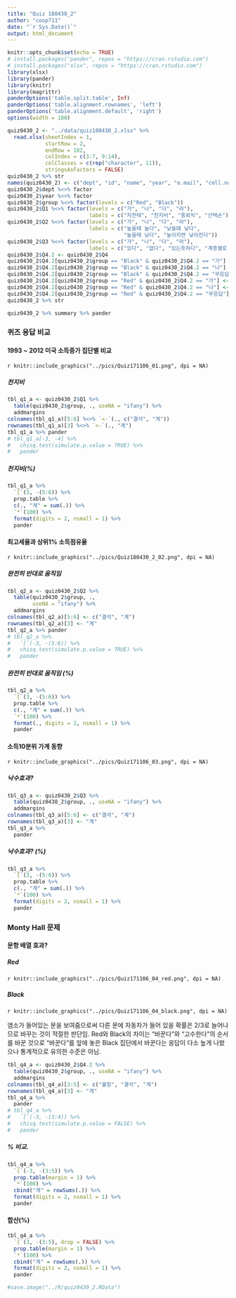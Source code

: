 ```yaml
---
title: "Quiz 180430_2"
author: "coop711"
date: "`r Sys.Date()`"
output: html_document
---
```


```r
knitr::opts_chunk$set(echo = TRUE)
# install.packages("pander", repos = "https://cran.rstudio.com")
# install.packages("xlsx", repos = "https://cran.rstudio.com")
library(xlsx)
library(pander)
library(knitr)
library(magrittr)
panderOptions('table.split.table', Inf)
panderOptions('table.alignment.rownames', 'left')
panderOptions('table.alignment.default', 'right')
options(width = 180)
```

```r
quiz0430_2 <- "../data/quiz180430_2.xlsx" %>%
  read.xlsx(sheetIndex = 1, 
            startRow = 2, 
            endRow = 182, 
            colIndex = c(3:7, 9:14), 
            colClasses = c(rep("character", 11)), 
            stringsAsFactors = FALSE)
quiz0430_2 %>% str
names(quiz0430_2) <- c("dept", "id", "name", "year", "e.mail", "cell.no", "Q1", "Q2", "Q3", "Q4", "group")
quiz0430_2$dept %<>% factor
quiz0430_2$year %<>% factor
quiz0430_2$group %<>% factor(levels = c("Red", "Black"))
quiz0430_2$Q1 %<>% factor(levels = c("가", "나", "다", "라"), 
                          labels = c("지천태", "천지비", "풍뢰익", "산택손"))
quiz0430_2$Q2 %<>% factor(levels = c("가", "나", "다", "라"), 
                          labels = c("높을때 높다", "낮을떄 낮다", 
                                     "높을때 낮다", "높아지면 낮아진다"))
quiz0430_2$Q3 %<>% factor(levels = c("가", "나", "다", "라"), 
                          labels = c("있다", "없다", "있는듯하다", "계층별로 차이"))
quiz0430_2$Q4.2 <- quiz0430_2$Q4
quiz0430_2$Q4.2[quiz0430_2$group == "Black" & quiz0430_2$Q4.2 == "가"] <- "바꾼다"
quiz0430_2$Q4.2[quiz0430_2$group == "Black" & quiz0430_2$Q4.2 == "나"] <- "고수한다"
quiz0430_2$Q4.2[quiz0430_2$group == "Black" & quiz0430_2$Q4.2 == "무응답"] <- "불참"
quiz0430_2$Q4.2[quiz0430_2$group == "Red" & quiz0430_2$Q4.2 == "가"] <- "고수한다"
quiz0430_2$Q4.2[quiz0430_2$group == "Red" & quiz0430_2$Q4.2 == "나"] <- "바꾼다"
quiz0430_2$Q4.2[quiz0430_2$group == "Red" & quiz0430_2$Q4.2 == "무응답"] <- "불참"
quiz0430_2 %>% str
```

```r
quiz0430_2 %>% summary %>% pander
```

### 퀴즈 응답 비교

#### 1993 ~ 2012 미국 소득증가 집단별 비교

`r knitr::include_graphics("../pics/Quiz171106_01.png", dpi = NA)`

##### 천지비

```r
tbl_q1_a <- quiz0430_2$Q1 %>% 
  table(quiz0430_2$group, ., useNA = "ifany") %>%
  addmargins
colnames(tbl_q1_a)[5:6] %<>% `<-`(., c("결석", "계"))
rownames(tbl_q1_a)[3] %<>% `<-`(., "계")
tbl_q1_a %>% pander 
# tbl_q1_a[-3, -4] %>% 
#   chisq.test(simulate.p.value = TRUE) %>% 
#   pander
```

##### 천지비(%)

```r
tbl_q1_a %>% 
  `[`(3, -(5:6)) %>%
  prop.table %>% 
  c(., "계" = sum(.)) %>%
  `*`(100) %>%
  format(digits = 2, nsmall = 1) %>%
  pander
```

#### 최고세율과 상위1% 소득점유율

`r knitr::include_graphics("../pics/Quiz180430_2_02.png", dpi = NA)`

##### 완전히 반대로 움직임

```r
tbl_q2_a <- quiz0430_2$Q2 %>%
  table(quiz0430_2$group, .,
        useNA = "ifany") %>%
  addmargins
colnames(tbl_q2_a)[5:6] <- c("결석", "계")
rownames(tbl_q2_a)[3] <- "계"
tbl_q2_a %>% pander 
# tbl_q2_a %>%
#   `[`(-3, -(5:6)) %>% 
#   chisq.test(simulate.p.value = TRUE) %>%
#   pander
```

##### 완전히 반대로 움직임 (%)

```r
tbl_q2_a %>%
  `[`(3, -(5:6)) %>%
  prop.table %>%
  c(., "계" = sum(.)) %>%
  `*`(100) %>%
  format(., digits = 2, nsmall = 1) %>%
  pander
```

#### 소득10분위 가계 동향

`r knitr::include_graphics("../pics/Quiz171106_03.png", dpi = NA)`

##### 낙수효과?

```r
tbl_q3_a <- quiz0430_2$Q3 %>%
  table(quiz0430_2$group, ., useNA = "ifany") %>%
  addmargins
colnames(tbl_q3_a)[5:6] <- c("결석", "계")
rownames(tbl_q3_a)[3] <- "계"
tbl_q3_a %>% 
  pander
```

##### 낙수효과? (%)

```r
tbl_q3_a %>%
  `[`(3, -(5:6)) %>%
  prop.table %>%
  c(., "계" = sum(.)) %>%
  `*`(100) %>%
  format(digits = 2, nsmall = 1) %>%
  pander
```

### Monty Hall 문제

#### 문항 배열 효과?

##### Red

`r knitr::include_graphics("../pics/Quiz171106_04_red.png", dpi = NA)`

##### Black

`r knitr::include_graphics("../pics/Quiz171106_04_black.png", dpi = NA)`

염소가 들어있는 문을 보여줌으로써 다른 문에 자동차가 들어 있을 확률은 2/3로 늘어나므로 바꾸는 것이 적절한 판단임. Red와 Black의 차이는 "바꾼다"와 "고수한다"의 순서를 바꾼 것으로 "바꾼다"를 앞에 놓은 Black 집단에서 바꾼다는 응답이 다소 높게 나왔으나 통계적으로 유의한 수준은 아님.

```r
tbl_q4_a <- quiz0430_2$Q4.2 %>%
  table(quiz0430_2$group, ., useNA = "ifany") %>%
  addmargins
colnames(tbl_q4_a)[3:5] <- c("불참", "결석", "계")
rownames(tbl_q4_a)[3] <- "계"
tbl_q4_a %>% 
  pander
# tbl_q4_a %>%
#   `[`(-3, -(3:4)) %>%
#   chisq.test(simulate.p.value = FALSE) %>%
#   pander
```

##### % 비교.  

```r
tbl_q4_a %>% 
  `[`(-3, -(3:5)) %>%
  prop.table(margin = 1) %>%
  `*`(100) %>%
  cbind("계" = rowSums(.)) %>%
  format(digits = 2, nsmall = 1) %>%
  pander
```

#### 합산(%)

```r
tbl_q4_a %>% 
  `[`(3, -(3:5), drop = FALSE) %>%
  prop.table(margin = 1) %>%
  `*`(100) %>%
  cbind("계" = rowSums(.)) %>%
  format(digits = 2, nsmall = 1) %>%
  pander
```

```r
#save.image("../R/quiz0430_2.RData")
```